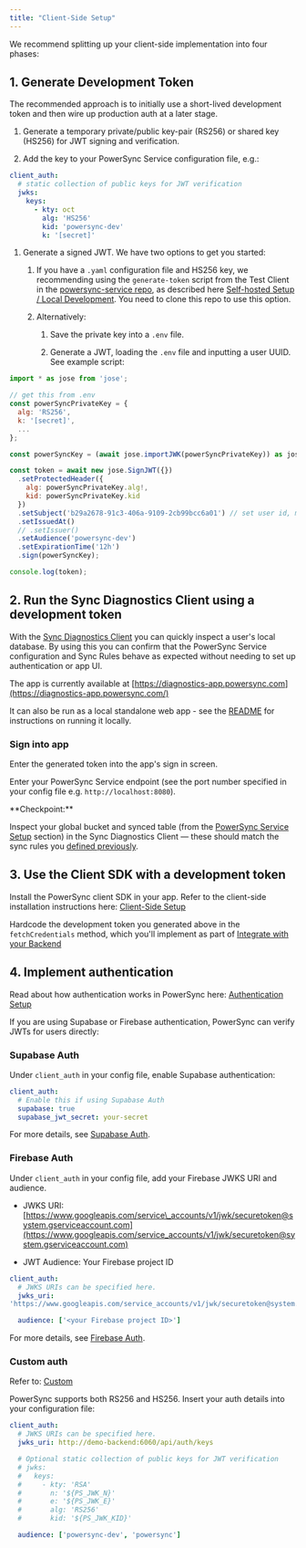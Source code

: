 ```yaml
---
title: "Client-Side Setup"
---
```


We recommend splitting up your client-side implementation into four phases:

<CardGroup>
  <Card title="Generate development token" icon="key" href="/self-hosting/installation/client-side-setup#1-generate-development-token" horizontal />

  <Card title="Run Sync Diagnostics Client" icon="bug" href="/self-hosting/installation/client-side-setup#2-run-the-sync-diagnostics-client-using-a-development-token" horizontal />

  <Card title="Use client SDK with token" icon="code" href="/self-hosting/installation/client-side-setup#3-use-the-client-sdk-with-development-token" horizontal />

  <Card title="Implement authentication" icon="lock" href="/self-hosting/installation/client-side-setup#4-implement-authentication" horizontal />
</CardGroup>

## 1. Generate Development Token

The recommended approach is to initially use a short-lived development token and then wire up production auth at a later stage.

1. Generate a temporary private/public key-pair (RS256) or shared key (HS256) for JWT signing and verification.

2. Add the key to your PowerSync Service configuration file, e.g.:

```yaml config.yaml
client_auth:
  # static collection of public keys for JWT verification
  jwks:
    keys:
      - kty: oct
        alg: 'HS256'
        kid: 'powersync-dev'
        k: '[secret]'
```

1. Generate a signed JWT. We have two options to get you started:

   1. If you have a `.yaml` configuration file and HS256 key, we recommending using the `generate-token` script from the Test Client in the [powersync-service repo](https://github.com/powersync-ja/powersync-service/tree/main/test-client), as described here [Self-hosted Setup / Local Development](/installation/authentication-setup/development-tokens#self-hosted-setup-local-development). You need to clone this repo to use this option.

   2. Alternatively:

      1. Save the private key into a `.env` file.

      2. Generate a JWT, loading the `.env` file and inputting a user UUID. See example script:

```js
import * as jose from 'jose';

// get this from .env
const powerSyncPrivateKey = {
  alg: 'RS256',
  k: '[secret]',
  ...
};

const powerSyncKey = (await jose.importJWK(powerSyncPrivateKey)) as jose.KeyLike;

const token = await new jose.SignJWT({})
  .setProtectedHeader({
    alg: powerSyncPrivateKey.alg!,
    kid: powerSyncPrivateKey.kid
  })
  .setSubject('b29a2678-91c3-406a-9109-2cb99bcc6a01') // set user id, maybe as cli arg
  .setIssuedAt()
  // .setIssuer()
  .setAudience('powersync-dev')
  .setExpirationTime('12h')
  .sign(powerSyncKey);

console.log(token);
```

## 2. Run the Sync Diagnostics Client using a development token

With the [Sync Diagnostics Client](https://github.com/powersync-ja/powersync-js/tree/main/tools/diagnostics-app) you can quickly inspect a user's local database. By using this you can confirm that the PowerSync Service configuration and Sync Rules behave as expected without needing to set up authentication or app UI.

The app is currently available at [https://diagnostics-app.powersync.com](https://diagnostics-app.powersync.com/)

It can also be run as a local standalone web app - see the [README](https://github.com/powersync-ja/powersync-js/tree/main/tools/diagnostics-app) for instructions on running it locally.

### Sign into app

Enter the generated token into the app's sign in screen.

Enter your PowerSync Service endpoint (see the port number specified in your config file e.g. `http://localhost:8080`).

<Info>
  **Checkpoint:**

  Inspect your global bucket and synced table (from the [PowerSync Service Setup](/self-hosting/installation/powersync-service-setup) section) in the Sync Diagnostics Client — these should match the sync rules you [defined previously](/self-hosting/installation/powersync-service-setup#1.sync-rules).
</Info>

## 3. Use the Client SDK with a development token

Install the PowerSync client SDK in your app. Refer to the client-side installation instructions here: [Client-Side Setup](/installation/client-side-setup)

Hardcode the development token you generated above in the `fetchCredentials` method, which you'll implement as part of [Integrate with your Backend](/installation/client-side-setup/integrating-with-your-backend)

## 4. Implement authentication

Read about how authentication works in PowerSync here: [Authentication Setup](/installation/authentication-setup)

If you are using Supabase or Firebase authentication, PowerSync can verify JWTs for users directly:

### Supabase Auth

Under `client_auth` in your config file, enable Supabase authentication:

```yaml config.yaml
client_auth:
  # Enable this if using Supabase Auth
  supabase: true
  supabase_jwt_secret: your-secret
```

For more details, see [Supabase Auth](/installation/authentication-setup/supabase-auth).

### Firebase Auth

Under `client_auth` in your config file, add your Firebase JWKS URI and audience.

* JWKS URI: [https://www.googleapis.com/service\_accounts/v1/jwk/securetoken@system.gserviceaccount.com](https://www.googleapis.com/service_accounts/v1/jwk/securetoken@system.gserviceaccount.com)

* JWT Audience: Your Firebase project ID

```yaml config.yaml
client_auth:
  # JWKS URIs can be specified here.
  jwks_uri:
'https://www.googleapis.com/service_accounts/v1/jwk/securetoken@system.gserviceaccount.com'

  audience: ['<your Firebase project ID>']

```

For more details, see [Firebase Auth](/installation/authentication-setup/firebase-auth).

### Custom auth

Refer to: [Custom](/installation/authentication-setup/custom)

PowerSync supports both RS256 and HS256. Insert your auth details into your configuration file:

```yaml config.yaml
client_auth:
  # JWKS URIs can be specified here.
  jwks_uri: http://demo-backend:6060/api/auth/keys

  # Optional static collection of public keys for JWT verification
  # jwks:
  #   keys:
  #     - kty: 'RSA'
  #       n: '${PS_JWK_N}'
  #       e: '${PS_JWK_E}'
  #       alg: 'RS256'
  #       kid: '${PS_JWK_KID}'

  audience: ['powersync-dev', 'powersync']
```
